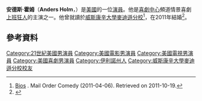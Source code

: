 {{Infobox person
| image = Anders Holm at 2015 PaleyFest.jpg
| caption = Holm at 2015 [[PaleyFest|PaleyFest]]
| birthname = 
| birth_date = {{birth date and age|1981|5|29}}
| birth_place = {{USA}}[[伊利諾州|伊利諾州]][[埃文斯頓_(伊利諾州)|埃文斯頓]]
| alma_mater = [[威斯康辛大學麥迪遜分校|威斯康辛大學麥迪遜分校]]
| years_active = 2003–現在
| occupation = [[喜劇演員|喜劇演員]]、[[演員|演員]]、[[製作人|製作人]]、[[編劇|編劇]]
| spouse = Emma Nesper (m. 2011)
}}
'''安德斯·霍姆'''（'''Anders Holm'''，{{bd|1981年|5月29日}}）是[[美國|美國]]的一位[[演員|演員]]。他是[[喜劇中心|喜劇中心]]頻道情景喜劇[[上班狂人|上班狂人]]的主演之一。他曾就讀於[[威斯康辛大學麥迪遜分校|威斯康辛大學麥迪遜分校]]<ref>[http://www.mailordercomedy.com/bios.html Bios] {{Wayback|url=http://www.mailordercomedy.com/bios.html |date=20150523075015 }}. Mail Order Comedy (2011-04-06). Retrieved on 2011-10-19.</ref>，在2011年結婚<ref>{{cite web |url=http://theweekly.wisc.edu/newsletter/badgers-in-the-world-the-weekly/new-post-for-badgers-in-the-world-the-weekly-2/ |title=Anders Holm: He became a ‘Workaholic’ in Madison | The Weekly | Created by UW–Madison students for UW–Madison students |publisher=Theweekly.wisc.edu |date=August 29, 2012 |accessdate=May 9, 2013 |archive-url=https://web.archive.org/web/20180331104405/http://theweekly.wisc.edu/newsletter/badgers-in-the-world-the-weekly/new-post-for-badgers-in-the-world-the-weekly-2/ |archive-date=2018-03-31 |dead-url=yes }}</ref>。
==參考資料==
{{reflist}}
{{DEFAULTSORT:Holm, Anders}}
[[Category:21世紀美國男演員|Category:21世紀美國男演員]]
[[Category:美國電影男演員|Category:美國電影男演員]]
[[Category:美國電視男演員|Category:美國電視男演員]]
[[Category:美國喜劇男演員|Category:美國喜劇男演員]]
[[Category:伊利諾州人|Category:伊利諾州人]]
[[Category:威斯康辛大學麥迪遜分校校友|Category:威斯康辛大學麥迪遜分校校友]]
